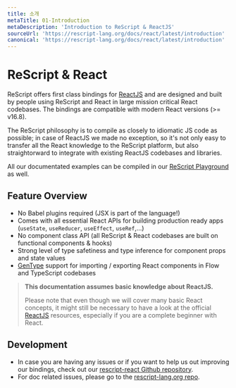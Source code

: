 ```yaml
---
title: 소개
metaTitle: 01-Introduction
metaDescription: 'Introduction to ReScript & ReactJS'
sourceUrl: 'https://rescript-lang.org/docs/react/latest/introduction'
canonical: 'https://rescript-lang.org/docs/react/latest/introduction'
---
```


# ReScript & React

ReScript offers first class bindings for [ReactJS](https://reactjs.org) and are designed and built by people using ReScript and React in large mission critical React codebases. The bindings are compatible with modern React versions (>= v16.8).

The ReScript philosophy is to compile as closely to idiomatic JS code as possible; in case of ReactJS we made no exception, so it's not only easy to transfer all the React knowledge to the ReScript platform, but also straightorward to integrate with existing ReactJS codebases and libraries.

All our documentated examples can be compiled in our [ReScript Playground](/try) as well.

## Feature Overview

- No Babel plugins required (JSX is part of the language!)
- Comes with all essential React APIs for building production ready apps (`useState`, `useReducer`, `useEffect`, `useRef`,...)
- No component class API (all ReScript & React codebases are built on functional components & hooks)
- Strong level of type safetiness and type inference for component props and state values
- [GenType](/docs/gentype/latest/introduction) support for importing / exporting React components in Flow and TypeScript codebases

> **This documentation assumes basic knowledge about ReactJS.**
>
> Please note that even though we will cover many basic React concepts, it might still be necessary to have a look at the official [ReactJS](https://reactjs.org) resources, especially if you are a complete beginner with React.

## Development

- In case you are having any issues or if you want to help us out improving our bindings, check out our [rescript-react Github repository](https://github.com/rescript-lang/rescript-react).
- For doc related issues, please go to the [rescript-lang.org repo](https://github.com/reason-association/rescript-lang.org).
